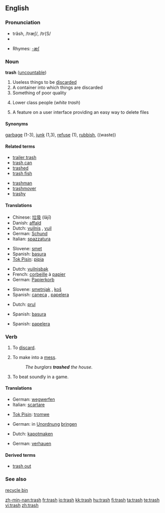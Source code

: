 ==English==

===Pronunciation===
* trăsh, /træʃ/, /tr{S/
* {{audio|en-us-trash.ogg|Audio (US)}}

* Rhymes: [[Rhymes:English:-æʃ|-æʃ]]

===Noun===
'''trash''' ([[uncountable]])

# Useless things to be [[discard]]ed
# A container into which things are discarded
# Something of poor quality
# {{context|slang|usually|derogatory}} Lower class people (''white trash'')
# {{computers}} A feature on a user interface providing an easy way to delete files

====Synonyms====
[[garbage]] (1-3), [[junk]] (1,3), [[refuse]] (1), [[rubbish]],
((waste))

====Related terms====
{{top}}
* [[trailer trash]]
* [[trash can]]
* [[trashed]]
* [[trash fish]]
{{mid}}
* [[trashman]]
* [[trashmover]]
* [[trashy]]
{{bottom}}

====Translations====
{{trans-top|thing to be discarded}}
* Chinese: [[垃圾]] (lājī)
* Danish: [[affald]] {{n}}
* Dutch: [[vuilnis]] {{m}}, [[vuil]] {{n}}
* German: [[Schund]] {{m}}
* Italian: [[spazzatura]] {{f}}
{{trans-mid}}
* Slovene: [[smet]] {{f}}
* Spanish: [[basura]]
* [[Tok Pisin]]: [[pipia]]
{{trans-bottom}}

{{trans-top|container}}
* Dutch: [[vuilnisbak]]
* French: [[corbeille]] à [[papier]]
* German: [[Papierkorb]] {{m}}
{{trans-mid}}
* Slovene: [[smetnjak]] {{m}}, [[koš]] {{m}}
* Spanish: [[caneca]] {{f}}, [[papelera]] {{f}}
{{trans-bottom}}

{{trans-top|something of poor quality}}
* Dutch: [[prul]] {{m}}
{{trans-mid}}
* Spanish: [[basura]] {{f}}
{{trans-bottom}}

{{trans-top|lower class people}}
{{trans-mid}}
{{trans-bottom}}

{{trans-top|computer terminology}}
* Spanish: [[papelera]] {{f}}
{{trans-mid}}
{{trans-bottom}}

===Verb===
{{en-verb|trash|es}}

# {{US}} To [[discard]].
# {{US}} To make into a [[mess]].
#: ''The burglars '''trashed''' the house.''
# {{US}} To beat soundly in a game.

====Translations====

{{trans-top|discard}}
* German: [[wegwerfen]]
* Italian: [[scartare]]
{{trans-mid}}
* [[Tok Pisin]]: [[tromwe]]
{{trans-bottom}}

{{trans-top|make into a mess}}
* German: in [[Unordnung]] [[bringen]]{{mid}}
{{trans-mid}}
{{trans-bottom}}

{{trans-top|beat soundly}}
* Dutch: [[kapotmaken]]
{{trans-mid}}
* German: [[verhauen]]
{{trans-bottom}}

====Derived terms====
* [[trash out]]

===See also===
[[recycle bin]]

[[zh-min-nan:trash]]
[[fr:trash]]
[[io:trash]]
[[kk:trash]]
[[hu:trash]]
[[fi:trash]]
[[ta:trash]]
[[te:trash]]
[[vi:trash]]
[[zh:trash]]